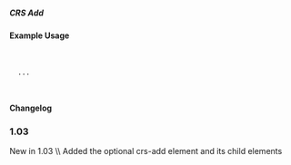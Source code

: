 ===== CRS Add ===== 
{{for revision 1.03}}
==== Example Usage ====



  <crs-add>
  
   ...
   
  </crs-add>

==== Changelog ====
===1.03===
New in 1.03  \\
Added the optional crs-add element and its child elements
 